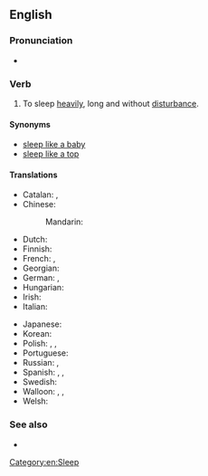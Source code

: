 ==English==

===Pronunciation===
* {{audio|en|En-au-sleep like a log.ogg|Audio (AU)}}

===Verb===
{{head|en|verb}}

# {{lb|en|simile}} To sleep [[heavily]], long and without [[disturbance]].

====Synonyms====
* [[sleep like a baby]]
* [[sleep like a top]]

====Translations====
{{trans-top|to sleep well, without disturbance}}
* Catalan: {{t+|ca|dormir com un soc}}, {{t+|ca|dormir com un tronc}}
* Chinese:
*: Mandarin: {{t+|cmn|沉睡|sc=Hani}}
* Dutch: {{t|nl|slapen als een blok}}
* Finnish: {{t|fi|nukkua kuin tukki}}
* French: {{t+|fr|dormir comme un loir}}, {{t+|fr|dormir comme une marmotte}}
* Georgian: {{t-needed|ka}}
* German: {{t+|de|schlafen wie ein Murmeltier}}, {{t+|de|schlafen wie ein Stein}}
* Hungarian: {{t+|hu|alszik, mint a bunda}}
* Irish: {{t|ga|codladh an róin a dhéanadh}}
* Italian: {{t|it|dormire come una marmotta}}
{{trans-mid}}
* Japanese: {{t-needed|ja}}
* Korean: {{t|ko|세상 모르고 자다 }}
* Polish: {{t|pl|spać jak zabity}}, {{t+|pl|spać jak kamień}}, {{t+|pl|spać jak suseł}}
* Portuguese: {{t|pt|dormir como uma pedra}}
* Russian: {{t|ru|спать, как суро́к}}, {{t|ru|спать, как уби́тый}}
* Spanish: {{t|es|dormir como un tronco}}, {{t|es|dormir como un ceporro}}, {{t|es|dormir a pierna suelta}}
* Swedish: {{t+|sv|sova som en stock}}
* Walloon: {{t+|wa|doirmi come on sodoirmant}}, {{t+|wa|doirmi come on taesson}}, {{t+|wa|doirmi come ene sokete}}
* Welsh: {{t|cy|cysgu fel clawdd}}
{{trans-bottom}}

===See also===
*{{l|en|sleep of the just}}

[[Category:en:Sleep]]